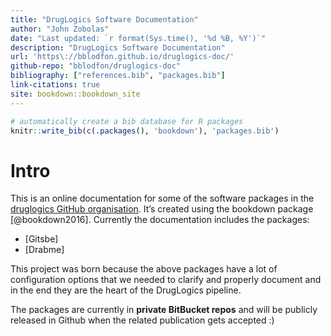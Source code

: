 ```yaml
---
title: "DrugLogics Software Documentation"
author: "John Zobolas"
date: "Last updated: `r format(Sys.time(), '%d %B, %Y')`"
description: "DrugLogics Software Documentation"
url: 'https\://bblodfon.github.io/druglogics-doc/'
github-repo: "bblodfon/druglogics-doc"
bibliography: ["references.bib", "packages.bib"]
link-citations: true
site: bookdown::bookdown_site
---
```


```r
# automatically create a bib database for R packages
knitr::write_bib(c(.packages(), 'bookdown'), 'packages.bib')
```

# Intro {-}

This is an online documentation for some of the software packages in the [druglogics GitHub organisation](https://github.com/druglogics/).
It's created using the bookdown package [@bookdown2016].
Currently the documentation includes the packages:

- [Gitsbe]
- [Drabme]

This project was born because the above packages have a lot of configuration options that we needed to clarify and properly document and in the end they are the heart of the DrugLogics pipeline.

:::{.caution}
The packages are currently in **private BitBucket repos** and will be publicly released in Github when the related publication gets accepted :)
:::
